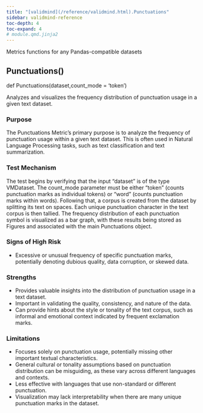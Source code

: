 ```yaml
---
title: "[validmind](/reference/validmind.html).Punctuations"
sidebar: validmind-reference
toc-depth: 4
toc-expand: 4
# module.qmd.jinja2
---
```


<!-- docstring.jinja2 -->

Metrics functions for any Pandas-compatible datasets

<!-- function.qmd.jinja2 -->

## Punctuations[()]{.muted}

<!-- signatures.jinja2 -->

::: {.signature}

<span class="kw">def</span> <span class="name">Punctuations</span>(<span class="params"><span class="n">dataset</span><span class="muted">,</span></span><span class="params"><span class="n">count_mode</span><span class="o"> = </span><span class="kc">'token'</span></span>)

:::

<!-- docstring.jinja2 -->

Analyzes and visualizes the frequency distribution of punctuation usage in a given text dataset.

### Purpose

The Punctuations Metric's primary purpose is to analyze the frequency of punctuation usage within a given text dataset. This is often used in Natural Language Processing tasks, such as text classification and text summarization.

### Test Mechanism

The test begins by verifying that the input "dataset" is of the type VMDataset. The count_mode parameter must be either "token" (counts punctuation marks as individual tokens) or "word" (counts punctuation marks within words). Following that, a corpus is created from the dataset by splitting its text on spaces. Each unique punctuation character in the text corpus is then tallied. The frequency distribution of each punctuation symbol is visualized as a bar graph, with these results being stored as Figures and associated with the main Punctuations object.

### Signs of High Risk

- Excessive or unusual frequency of specific punctuation marks, potentially denoting dubious quality, data corruption, or skewed data.

### Strengths

- Provides valuable insights into the distribution of punctuation usage in a text dataset.
- Important in validating the quality, consistency, and nature of the data.
- Can provide hints about the style or tonality of the text corpus, such as informal and emotional context indicated by frequent exclamation marks.

### Limitations

- Focuses solely on punctuation usage, potentially missing other important textual characteristics.
- General cultural or tonality assumptions based on punctuation distribution can be misguiding, as these vary across different languages and contexts.
- Less effective with languages that use non-standard or different punctuation.
- Visualization may lack interpretability when there are many unique punctuation marks in the dataset.
